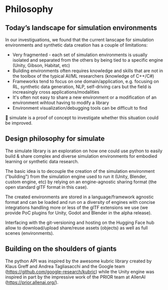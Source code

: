 <!--Copyright 2022 The HuggingFace Team. All rights reserved.

Licensed under the Apache License, Version 2.0 (the "License"); you may not use this file except in compliance with
the License. You may obtain a copy of the License at

http://www.apache.org/licenses/LICENSE-2.0

Unless required by applicable law or agreed to in writing, software distributed under the License is distributed on
an "AS IS" BASIS, WITHOUT WARRANTIES OR CONDITIONS OF ANY KIND, either express or implied. See the License for the
specific language governing permissions and limitations under the License.
-->

# Philosophy

## Today’s landscape for simulation environments
In our investiguations, we found that the current lanscape for simulation environments and synthetic data creation has a couple of limitations:
- Very fragmented - each set of simulation environments is usually isolated and separated from the others by being tied to a specific engine (Unity, Gibson, Habitat, etc)
- Building environments often requires knowledge and skills that are not in the toolbox of the typical AI/ML researchers (knowledge of C++/C#)
- Frameworks tend to focus on one domain/application, e.g. focusing on RL, synthetic data generation, NLP, self-driving cars but the field is increasingly cross applications/modalities
- It's often not easy to share a new environment or a modification of an environment wihtout having to modify a library
- Environment visualization/debugging tools can be difficult to find

🎢 simulate is a proof of concept to investigate whether this situation could be improved.

## Design philosophy for simulate

The simulate library is an exploration on how one could use python to easily build & share complex and diverse simulation environments for embodied learning or synthetic data research.

The basic idea is to decouple the creation of the simulation environment ("building") from the simulation engine used to run it (Unity, Blender, custom engine, etc) by relying on an engine-agnostic sharing format (the open standard glTF format in this case).

The created environments are stored in a language/framework agnostic format and can be loaded and run on a diversity of engines with concise integrations handling more or less of the glTF extensions we use (we provide PoC plugins for Unity, Godot and Blender in the alpha release).

Interfacing with the git-versioning and hosting on the Hugging Face hub allow to download/upload share/reuse assets (objects) as well as full scenes (environments).

## Building on the shoulders of giants

The python API was inspired by the awesome kubric library created by Klaus Greff and Andrea Tagliasacchi and the Google team (https://github.com/google-research/kubric) while the Unity engine was inspired in part by the impressive work of the PRIOR team at AllenAI (https://prior.allenai.org/).
